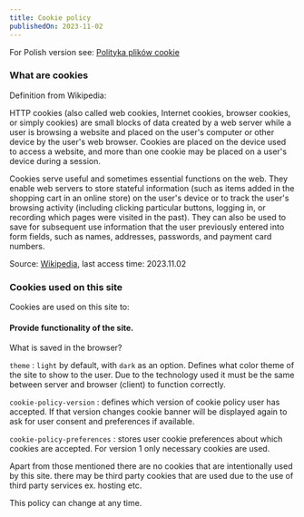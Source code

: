 ```yaml
---
title: Cookie policy
publishedOn: 2023-11-02
---
```


For Polish version see: [Polityka plików cookie](/cookie-policy-pl)

### What are cookies

Definition from Wikipedia:

HTTP cookies (also called web cookies, Internet cookies, browser cookies, or simply cookies) are small blocks of data created by a web server while a user is browsing a website and placed on the user's computer or other device by the user's web browser. Cookies are placed on the device used to access a website, and more than one cookie may be placed on a user's device during a session.

Cookies serve useful and sometimes essential functions on the web. They enable web servers to store stateful information (such as items added in the shopping cart in an online store) on the user's device or to track the user's browsing activity (including clicking particular buttons, logging in, or recording which pages were visited in the past). They can also be used to save for subsequent use information that the user previously entered into form fields, such as names, addresses, passwords, and payment card numbers.

Source: [Wikipedia](https://en.wikipedia.org/wiki/HTTP_cookie), last access time: 2023.11.02

### Cookies used on this site

Cookies are used on this site to:

#### Provide functionality of the site.

What is saved in the browser?

`theme`
: `light` by default, with `dark` as an option. Defines what color theme of the site to show to the user. Due to the technology used it must be the same between server and browser (client) to function correctly.

`cookie-policy-version`
: defines which version of cookie policy user has accepted. If that version changes cookie banner will be displayed again to ask for user consent and preferences if available.

`cookie-policy-preferences`
: stores user cookie preferences about which cookies are accepted. For version 1 only necessary cookies are used.

Apart from those mentioned there are no cookies that are intentionally used by this site. there may be third party cookies that are used due to the use of third party services ex. hosting etc.

This policy can change at any time.

